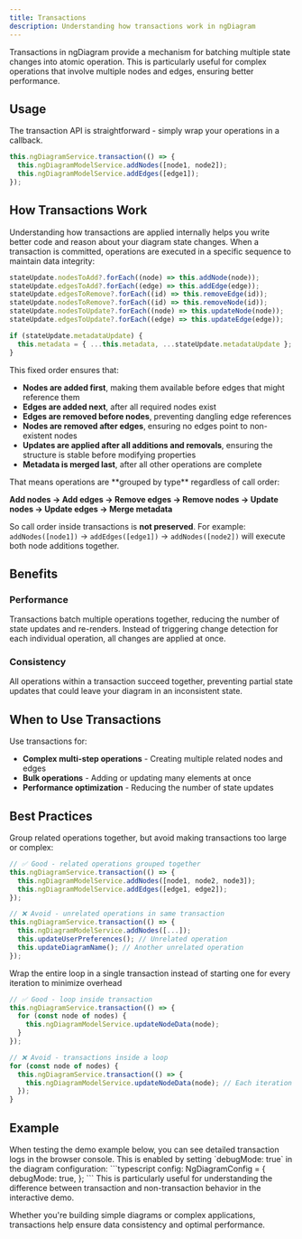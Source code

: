 ```yaml
---
title: Transactions
description: Understanding how transactions work in ngDiagram
---
```



Transactions in ngDiagram provide a mechanism for batching multiple state changes into atomic operation.
This is particularly useful for complex operations that involve multiple nodes and edges, ensuring better performance.

## Usage

The transaction API is straightforward - simply wrap your operations in a callback.

```typescript
this.ngDiagramService.transaction(() => {
  this.ngDiagramModelService.addNodes([node1, node2]);
  this.ngDiagramModelService.addEdges([edge1]);
});
```

## How Transactions Work

Understanding how transactions are applied internally helps you write better code and reason about your diagram state changes. When a transaction is committed, operations are executed in a specific sequence to maintain data integrity:

```typescript
stateUpdate.nodesToAdd?.forEach((node) => this.addNode(node));
stateUpdate.edgesToAdd?.forEach((edge) => this.addEdge(edge));
stateUpdate.edgesToRemove?.forEach((id) => this.removeEdge(id));
stateUpdate.nodesToRemove?.forEach((id) => this.removeNode(id));
stateUpdate.nodesToUpdate?.forEach((node) => this.updateNode(node));
stateUpdate.edgesToUpdate?.forEach((edge) => this.updateEdge(edge));

if (stateUpdate.metadataUpdate) {
  this.metadata = { ...this.metadata, ...stateUpdate.metadataUpdate };
}
```

This fixed order ensures that:

- **Nodes are added first**, making them available before edges that might reference them
- **Edges are added next**, after all required nodes exist
- **Edges are removed before nodes**, preventing dangling edge references
- **Nodes are removed after edges**, ensuring no edges point to non-existent nodes
- **Updates are applied after all additions and removals**, ensuring the structure is stable before modifying properties
- **Metadata is merged last**, after all other operations are complete

<Aside type="tip">
  That means operations are **grouped by type** regardless of call order:

**Add nodes → Add edges → Remove edges → Remove nodes → Update nodes → Update edges → Merge metadata**

So call order inside transactions is **not preserved**. For example: `addNodes([node1])` → `addEdges([edge1])` → `addNodes([node2])` will execute both node additions together.

</Aside>

## Benefits

### Performance

Transactions batch multiple operations together, reducing the number of state updates and re-renders. Instead of triggering change detection for each individual operation, all changes are applied at once.

### Consistency

All operations within a transaction succeed together, preventing partial state updates that could leave your diagram in an inconsistent state.

## When to Use Transactions

Use transactions for:

- **Complex multi-step operations** - Creating multiple related nodes and edges
- **Bulk operations** - Adding or updating many elements at once
- **Performance optimization** - Reducing the number of state updates

## Best Practices

Group related operations together, but avoid making transactions too large or complex:

```typescript
// ✅ Good - related operations grouped together
this.ngDiagramService.transaction(() => {
  this.ngDiagramModelService.addNodes([node1, node2, node3]);
  this.ngDiagramModelService.addEdges([edge1, edge2]);
});

// ❌ Avoid - unrelated operations in same transaction
this.ngDiagramService.transaction(() => {
  this.ngDiagramModelService.addNodes([...]);
  this.updateUserPreferences(); // Unrelated operation
  this.updateDiagramName(); // Another unrelated operation
});

```

Wrap the entire loop in a single transaction instead of starting one for every iteration to minimize overhead

```typescript
// ✅ Good - loop inside transaction
this.ngDiagramService.transaction(() => {
  for (const node of nodes) {
    this.ngDiagramModelService.updateNodeData(node);
  }
});

// ❌ Avoid - transactions inside a loop
for (const node of nodes) {
  this.ngDiagramService.transaction(() => {
    this.ngDiagramModelService.updateNodeData(node); // Each iteration creates a separate transaction
  });
}
```

## Example

<Aside type="note">
  When testing the demo example below, you can see detailed transaction logs in the browser console. This is enabled by setting `debugMode: true` in the diagram configuration:
  ```typescript
  config: NgDiagramConfig = {
    debugMode: true,
  };
  ```
  This is particularly useful for understanding the difference between transaction and non-transaction behavior in the interactive demo.
</Aside>


<Transactions />
<CodeViewer dirName="examples/transactions" />

Whether you're building simple diagrams or complex applications, transactions help ensure data consistency and optimal performance.
